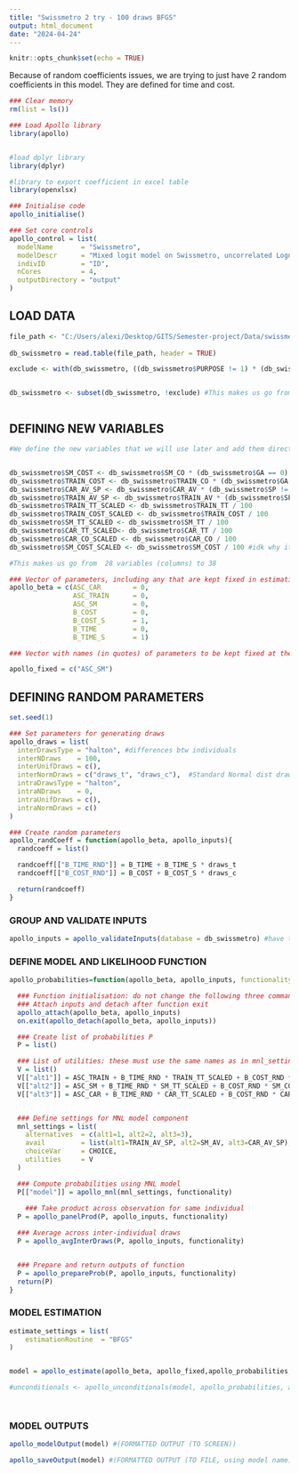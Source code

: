```yaml
---
title: "Swissmetro 2 try - 100 draws BFGS"
output: html_document
date: "2024-04-24"
---
```


```r
knitr::opts_chunk$set(echo = TRUE)
```


Because of random coefficients issues, we are trying to just have 2 random coefficients in this model.
They are defined for time and cost.


```r

### Clear memory
rm(list = ls())

### Load Apollo library
library(apollo)


#load dplyr library
library(dplyr)

#library to export coefficient in excel table
library(openxlsx)

### Initialise code
apollo_initialise()

### Set core controls
apollo_control = list(
  modelName       = "Swissmetro",
  modelDescr      = "Mixed logit model on Swissmetro, uncorrelated Lognormals in preference space",
  indivID         = "ID",  
  nCores          = 4,
  outputDirectory = "output"
)


```


## LOAD DATA

```r

file_path <- "C:/Users/alexi/Desktop/GITS/Semester-project/Data/swissmetro.dat"
  
db_swissmetro = read.table(file_path, header = TRUE)

exclude <- with(db_swissmetro, ((db_swissmetro$PURPOSE != 1) * (db_swissmetro$PURPOSE != 3) + (db_swissmetro$CHOICE == 0)) > 0)


db_swissmetro <- subset(db_swissmetro, !exclude) #This makes us go from  10,728 observations (rows) to 6,768



```


## DEFINING NEW VARIABLES

```r


#We define the new variables that we will use later and add them directly to the database


db_swissmetro$SM_COST <- db_swissmetro$SM_CO * (db_swissmetro$GA == 0)
db_swissmetro$TRAIN_COST <- db_swissmetro$TRAIN_CO * (db_swissmetro$GA == 0)
db_swissmetro$CAR_AV_SP <- db_swissmetro$CAR_AV * (db_swissmetro$SP != 0)
db_swissmetro$TRAIN_AV_SP <- db_swissmetro$TRAIN_AV * (db_swissmetro$SP != 0)
db_swissmetro$TRAIN_TT_SCALED <- db_swissmetro$TRAIN_TT / 100
db_swissmetro$TRAIN_COST_SCALED <- db_swissmetro$TRAIN_COST / 100
db_swissmetro$SM_TT_SCALED <- db_swissmetro$SM_TT / 100
db_swissmetro$CAR_TT_SCALED<- db_swissmetro$CAR_TT / 100
db_swissmetro$CAR_CO_SCALED <- db_swissmetro$CAR_CO / 100
db_swissmetro$SM_COST_SCALED <- db_swissmetro$SM_COST / 100 #idk why it doesnt rescale the SM_COST when exluding some of the data

#This makes us go from  28 variables (columns) to 38


```

```r

### Vector of parameters, including any that are kept fixed in estimation
apollo_beta = c(ASC_CAR        = 0,
                ASC_TRAIN      = 0,
                ASC_SM         = 0,
                B_COST         = 0,
                B_COST_S       = 1,
                B_TIME         = 0,
                B_TIME_S       = 1)

### Vector with names (in quotes) of parameters to be kept fixed at their starting value in apollo_beta, use apollo_beta_fixed = c() if none

apollo_fixed = c("ASC_SM")

```

## DEFINING RANDOM PARAMETERS

```r
set.seed(1)

### Set parameters for generating draws
apollo_draws = list(
  interDrawsType = "halton", #differences btw individuals
  interNDraws    = 100,
  interUnifDraws = c(),
  interNormDraws = c("draws_t", "draws_c"),  #Standard Normal dist draws
  intraDrawsType = "halton",
  intraNDraws    = 0,
  intraUnifDraws = c(),
  intraNormDraws = c()
)

### Create random parameters
apollo_randCoeff = function(apollo_beta, apollo_inputs){
  randcoeff = list()

  randcoeff[["B_TIME_RND"]] = B_TIME + B_TIME_S * draws_t
  randcoeff[["B_COST_RND"]] = B_COST + B_COST_S * draws_c

  return(randcoeff)
}


```

### GROUP AND VALIDATE INPUTS

```r

apollo_inputs = apollo_validateInputs(database = db_swissmetro) #have to specify the name of the database, as it is by default called "database"

```

### DEFINE MODEL AND LIKELIHOOD FUNCTION

```r
apollo_probabilities=function(apollo_beta, apollo_inputs, functionality="estimate"){

  ### Function initialisation: do not change the following three commands
  ### Attach inputs and detach after function exit
  apollo_attach(apollo_beta, apollo_inputs)
  on.exit(apollo_detach(apollo_beta, apollo_inputs))

  ### Create list of probabilities P
  P = list()

  ### List of utilities: these must use the same names as in mnl_settings, order is irrelevant
  V = list()
  V[["alt1"]] = ASC_TRAIN + B_TIME_RND * TRAIN_TT_SCALED + B_COST_RND * TRAIN_COST_SCALED 
  V[["alt2"]] = ASC_SM + B_TIME_RND * SM_TT_SCALED + B_COST_RND * SM_COST_SCALED
  V[["alt3"]] = ASC_CAR + B_TIME_RND * CAR_TT_SCALED + B_COST_RND * CAR_CO_SCALED


  ### Define settings for MNL model component
  mnl_settings = list(
    alternatives  = c(alt1=1, alt2=2, alt3=3),
    avail         = list(alt1=TRAIN_AV_SP, alt2=SM_AV, alt3=CAR_AV_SP),
    choiceVar     = CHOICE,
    utilities     = V
  )

  ### Compute probabilities using MNL model
  P[["model"]] = apollo_mnl(mnl_settings, functionality)
  
    ### Take product across observation for same individual
  P = apollo_panelProd(P, apollo_inputs, functionality)

  ### Average across inter-individual draws
  P = apollo_avgInterDraws(P, apollo_inputs, functionality)


  ### Prepare and return outputs of function
  P = apollo_prepareProb(P, apollo_inputs, functionality)
  return(P)
}

```

### MODEL ESTIMATION

```r

estimate_settings = list(
    estimationRoutine  = "BFGS"
)


model = apollo_estimate(apollo_beta, apollo_fixed,apollo_probabilities, apollo_inputs, estimate_settings)

#unconditionals <- apollo_unconditionals(model, apollo_probabilities, apollo_inputs) #actual values used for random coefficients, want to import them as a excel table




```

### MODEL OUTPUTS

```r


apollo_modelOutput(model) #(FORMATTED OUTPUT (TO SCREEN))

apollo_saveOutput(model) #(FORMATTED OUTPUT (TO FILE, using model name))
```

